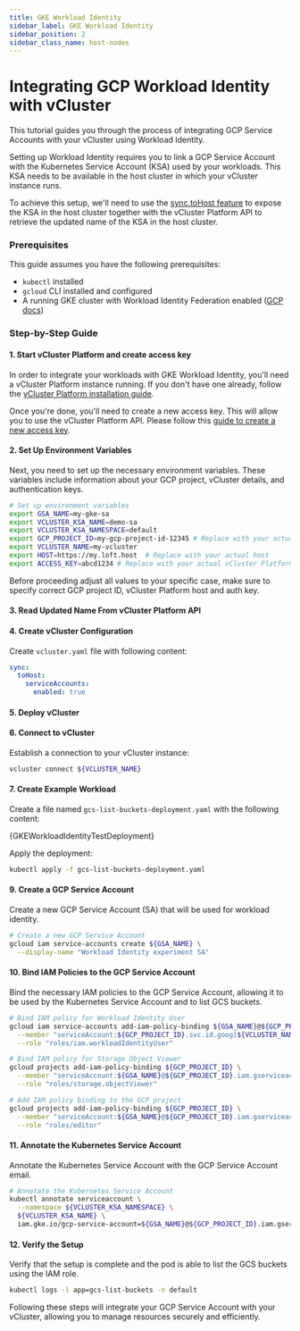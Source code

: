 ```yaml
---
title: GKE Workload Identity
sidebar_label: GKE Workload Identity
sidebar_position: 2
sidebar_class_name: host-nodes
---
```





<TenancySupport hostNodes="true" />
<ProAdmonition/>

# Integrating GCP Workload Identity with vCluster

This tutorial guides you through the process of integrating GCP Service Accounts with your vCluster using Workload Identity.

Setting up Workload Identity requires you to link a GCP Service Account with the Kubernetes Service Account (KSA) used by your workloads.
This KSA needs to be available in the host cluster in which your vCluster instance runs.

To achieve this setup, we'll need to use the [sync.toHost feature][sync-toHost-docs] to expose the KSA in the host cluster together with the vCluster Platform API to retrieve the updated name of the KSA in the host cluster.

### Prerequisites
This guide assumes you have the following prerequisites:
- `kubectl` installed
- `gcloud` CLI installed and configured
- A running GKE cluster with Workload Identity Federation enabled ([GCP docs][gcloud-gke-workload-identity])

### Step-by-Step Guide

#### 1. Start vCluster Platform and create access key

In order to integrate your workloads with GKE Workload Identity, you'll need a vCluster Platform instance running.
If you don't have one already, follow the [vCluster Platform installation guide][vcluster-platform-install-link].

Once you're done, you'll need to create a new access key. This will allow you to use the vCluster Platform API.
Please follow this [guide to create a new access key][access-key-link].

#### 2. Set Up Environment Variables

Next, you need to set up the necessary environment variables. These variables include information about your GCP project, vCluster details, and authentication keys.

```bash
# Set up environment variables
export GSA_NAME=my-gke-sa
export VCLUSTER_KSA_NAME=demo-sa
export VCLUSTER_KSA_NAMESPACE=default
export GCP_PROJECT_ID=my-gcp-project-id-12345 # Replace with your actual GCP project ID
export VCLUSTER_NAME=my-vcluster
export HOST=https://my.loft.host  # Replace with your actual host
export ACCESS_KEY=abcd1234 # Replace with your actual vCluster Platform access key
```

Before proceeding adjust all values to your specific case, make sure to specify correct GCP project ID, vCluster Platform host and auth key.

#### 3. Read Updated Name From vCluster Platform API

<GetResourceName />

#### 4. Create vCluster Configuration

Create `vcluster.yaml` file with following content:

```yaml
sync:
  toHost:
    serviceAccounts:
      enabled: true
```

#### 5. Deploy vCluster

<Deploy />

#### 6. Connect to vCluster

Establish a connection to your vCluster instance:

```bash
vcluster connect ${VCLUSTER_NAME}
```

#### 7. Create Example Workload

Create a file named `gcs-list-buckets-deployment.yaml` with the following content:

<CodeBlock language="yaml">{GKEWorkloadIdentityTestDeployment}</CodeBlock>

Apply the deployment:

```bash
kubectl apply -f gcs-list-buckets-deployment.yaml
```

#### 9. Create a GCP Service Account

Create a new GCP Service Account (SA) that will be used for workload identity.

```bash
# Create a new GCP Service Account
gcloud iam service-accounts create ${GSA_NAME} \
  --display-name "Workload Identity experiment SA"
```

#### 10. Bind IAM Policies to the GCP Service Account

Bind the necessary IAM policies to the GCP Service Account, allowing it to be used by the Kubernetes Service Account and to list GCS buckets.

```bash
# Bind IAM policy for Workload Identity User
gcloud iam service-accounts add-iam-policy-binding ${GSA_NAME}@${GCP_PROJECT_ID}.iam.gserviceaccount.com \
  --member "serviceAccount:${GCP_PROJECT_ID}.svc.id.goog[${VCLUSTER_NAME}/${KSA_NAME}]" \
  --role "roles/iam.workloadIdentityUser"

# Bind IAM policy for Storage Object Viewer
gcloud projects add-iam-policy-binding ${GCP_PROJECT_ID} \
  --member "serviceAccount:${GSA_NAME}@${GCP_PROJECT_ID}.iam.gserviceaccount.com" \
  --role "roles/storage.objectViewer"

# Add IAM policy binding to the GCP project
gcloud projects add-iam-policy-binding ${GCP_PROJECT_ID} \
  --member "serviceAccount:${GSA_NAME}@${GCP_PROJECT_ID}.iam.gserviceaccount.com" \
  --role "roles/editor"
```

#### 11. Annotate the Kubernetes Service Account

Annotate the Kubernetes Service Account with the GCP Service Account email.

```bash
# Annotate the Kubernetes Service Account
kubectl annotate serviceaccount \
  --namespace ${VCLUSTER_KSA_NAMESPACE} \
  ${VCLUSTER_KSA_NAME} \
  iam.gke.io/gcp-service-account=${GSA_NAME}@${GCP_PROJECT_ID}.iam.gserviceaccount.com
```

#### 12. Verify the Setup

Verify that the setup is complete and the pod is able to list the GCS buckets using the IAM role.

```bash
kubectl logs -l app=gcs-list-buckets -n default
```

Following these steps will integrate your GCP Service Account with your vCluster, allowing you to manage resources securely and efficiently.

[vcluster-platform-install-link]: /platform/install/quick-start-guide
[access-key-link]: /platform/administer/users-permissions/access-keys
[gcloud-gke-workload-identity]: https://cloud.google.com/kubernetes-engine/docs/how-to/workload-identity#enable_on_clusters_and_node_pools
[sync-toHost-docs]: ../../configure/vcluster-yaml/sync/to-host/README.mdx
